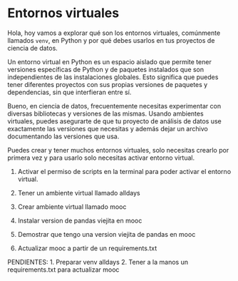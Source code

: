 # Entornos virtuales
Hola, hoy vamos a explorar qué son los entornos virtuales, comúnmente llamados `venv`, en Python y por qué debes usarlos en tus proyectos de ciencia de datos.

Un entorno virtual en Python es un espacio aislado que permite tener versiones específicas de Python y de paquetes instalados que son independientes de las instalaciones globales. Esto significa que puedes tener diferentes proyectos con sus propias versiones de paquetes y dependencias, sin que interfieran entre sí.

Bueno, en ciencia de datos, frecuentemente necesitas experimentar con diversas bibliotecas y versiones de las mismas. Usando ambientes virtuales, puedes asegurarte de que tu proyecto de análisis de datos use exactamente las versiones que necesitas y además dejar un archivo documentando las versiones que usa.

Puedes crear y tener muchos entornos virtuales, solo necesitas crearlo por primera vez y para usarlo solo necesitas activar entorno virtual. 

1. Activar el permiso de scripts en la terminal para poder activar el entorno virtual.


1. Tener un ambiente virtual llamado alldays
1. Crear ambiente virtual llamado mooc
1. Instalar version de pandas viejita en mooc
1. Demostrar que tengo una version viejita de pandas en mooc
1. Actualizar mooc a partir de un requirements.txt


PENDIENTES:
1. Preparar venv alldays
2. Tener a la manos un requirements.txt para actualizar mooc

